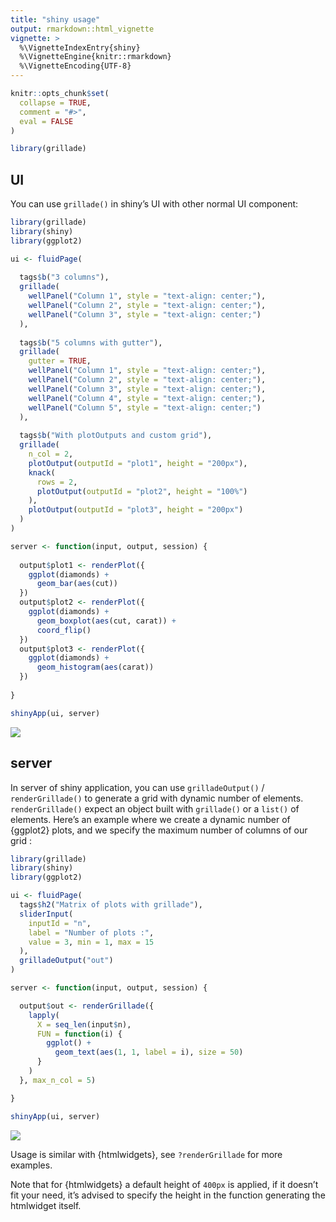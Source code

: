 ```yaml
---
title: "shiny usage"
output: rmarkdown::html_vignette
vignette: >
  %\VignetteIndexEntry{shiny}
  %\VignetteEngine{knitr::rmarkdown}
  %\VignetteEncoding{UTF-8}
---
```


```r
knitr::opts_chunk$set(
  collapse = TRUE,
  comment = "#>", 
  eval = FALSE
)
```

```r
library(grillade)
```



## UI

You can use `grillade()` in shiny's UI with other normal UI component:

```r
library(grillade)
library(shiny)
library(ggplot2)

ui <- fluidPage(
  
  tags$b("3 columns"),
  grillade(
    wellPanel("Column 1", style = "text-align: center;"),
    wellPanel("Column 2", style = "text-align: center;"),
    wellPanel("Column 3", style = "text-align: center;")
  ),
  
  tags$b("5 columns with gutter"),
  grillade(
    gutter = TRUE,
    wellPanel("Column 1", style = "text-align: center;"),
    wellPanel("Column 2", style = "text-align: center;"),
    wellPanel("Column 3", style = "text-align: center;"),
    wellPanel("Column 4", style = "text-align: center;"),
    wellPanel("Column 5", style = "text-align: center;")
  ),
  
  tags$b("With plotOutputs and custom grid"),
  grillade(
    n_col = 2,
    plotOutput(outputId = "plot1", height = "200px"),
    knack(
      rows = 2,
      plotOutput(outputId = "plot2", height = "100%")
    ),
    plotOutput(outputId = "plot3", height = "200px")
  )
)

server <- function(input, output, session) {
  
  output$plot1 <- renderPlot({
    ggplot(diamonds) + 
      geom_bar(aes(cut))
  })
  output$plot2 <- renderPlot({
    ggplot(diamonds) +
      geom_boxplot(aes(cut, carat)) + 
      coord_flip()
  })
  output$plot3 <- renderPlot({
    ggplot(diamonds) + 
      geom_histogram(aes(carat))
  })
  
}

shinyApp(ui, server)
```

![](figures/grillade-shiny-ui.png)




## server

In server of shiny application, you can use `grilladeOutput()` / `renderGrillade()` to generate a grid with dynamic number of elements. `renderGrillade()` expect an object built with `grillade()` or a `list()` of elements. Here's an example where we create a dynamic number of {ggplot2} plots, and we specify the maximum number of columns of our grid :

```r
library(grillade)
library(shiny)
library(ggplot2)

ui <- fluidPage(
  tags$h2("Matrix of plots with grillade"),
  sliderInput(
    inputId = "n",
    label = "Number of plots :",
    value = 3, min = 1, max = 15
  ),
  grilladeOutput("out")
)

server <- function(input, output, session) {

  output$out <- renderGrillade({
    lapply(
      X = seq_len(input$n),
      FUN = function(i) {
        ggplot() +
          geom_text(aes(1, 1, label = i), size = 50)
      }
    )
  }, max_n_col = 5)

}

shinyApp(ui, server)
```

![](figures/shiny-server-ggplots.png)


Usage is similar with {htmlwidgets}, see `?renderGrillade` for more examples.

Note that for {htmlwidgets} a default height of `400px` is applied, if it doesn't fit your need, it's advised to specify the height in the function generating the htmlwidget itself.

